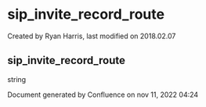 
# sip_invite_record_route 

 Created by  Ryan Harris, last modified on 2018.02.07

## sip_invite_record_route

string

Document generated by Confluence on nov 11, 2022 04:24
